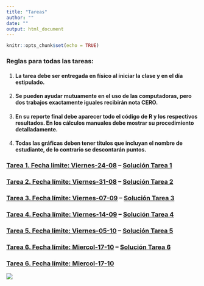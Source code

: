 ```yaml
---
title: "Tareas"
author: ""
date: ""
output: html_document
---
```


```r
knitr::opts_chunk$set(echo = TRUE)
```

### Reglas para todas las tareas: 

1.  #### La tarea debe ser entregada en físico al iniciar la clase y en el día estipulado.
2.  #### Se pueden ayudar mutuamente en el uso de las computadoras, pero dos trabajos exactamente iguales recibirán nota CERO.
3.  #### En su reporte final debe aparecer todo el código de R y los respectivos resultados. En los cálculos manuales debe mostrar su procedimiento detalladamente.
4.  #### Todas las gráficas deben tener títulos que incluyan el nombre de estudiante, de lo contrario se descontarán puntos.

### [Tarea 1. Fecha límite: Viernes-24-08](https://didier-murillo.netlify.com/t1) -- [Solución Tarea 1](https://didier-murillo.netlify.com/st1)

### [Tarea 2. Fecha límite: Viernes-31-08](https://didier-murillo.netlify.com/t2) -- [Solución Tarea 2](https://didier-murillo.netlify.com/st2)

### [Tarea 3. Fecha límite: Viernes-07-09](https://didier-murillo.netlify.com/t3) -- [Solución Tarea 3](https://didier-murillo.netlify.com/st3)

### [Tarea 4. Fecha límite: Viernes-14-09](https://didier-murillo.netlify.com/t4) -- [Solución Tarea 4](https://didier-murillo.netlify.com/st4)

### [Tarea 5. Fecha límite: Viernes-05-10](https://didier-murillo.netlify.com/t5) -- [Solución Tarea 5](https://didier-murillo.netlify.com/st5)

### [Tarea 6. Fecha límite: Miercol-17-10](https://didier-murillo.netlify.com/t6) -- [Solución Tarea 6](https://didier-murillo.netlify.com/st6)

### [Tarea 6. Fecha límite: Miercol-17-10](https://didier-murillo.netlify.com/t7) 


![](blanco.png)



